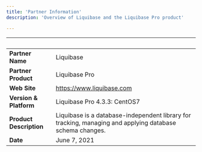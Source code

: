 ```yaml
---
title: 'Partner Information'
description: 'Overview of Liquibase and the Liquibase Pro product'

---
```

| &nbsp;     | &nbsp; |
| ----------- | ----------- |
| **Partner Name**      | Liquibase       |
| **Partner Product**   |  Liquibase Pro       |
| **Web Site**      |    https://www.liquibase.com   |
| **Version & Platform**   |  Liquibase Pro 4.3.3: CentOS7      |
| **Product Description**      |  Liquibase is a database-independent library for tracking, managing and applying database schema changes.     |
| **Date**   |  June 7, 2021    |